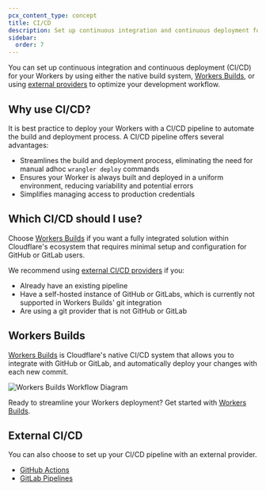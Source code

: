 ```yaml
---
pcx_content_type: concept
title: CI/CD
description: Set up continuous integration and continuous deployment for your Workers.
sidebar:
  order: 7
---
```


You can set up continuous integration and continuous deployment (CI/CD) for your Workers by using either the native build system, [Workers Builds](#workers-builds), or using [external providers](#external-cicd) to optimize your development workflow.

## Why use CI/CD?

It is best practice to deploy your Workers with a CI/CD pipeline to automate the build and deployment process. A CI/CD pipeline offers several advantages:

- Streamlines the build and deployment process, eliminating the need for manual adhoc `wrangler deploy` commands
- Ensures your Worker is always built and deployed in a uniform environment, reducing variability and potential errors
- Simplifies managing access to production credentials

## Which CI/CD should I use?

Choose [Workers Builds](/workers/ci-cd/builds) if you want a fully integrated solution within Cloudflare's ecosystem that requires minimal setup and configuration for GitHub or GitLab users.

We recommend using [external CI/CD providers](/workers/ci-cd/external-cicd) if you:

- Already have an existing pipeline
- Have a self-hosted instance of GitHub or GitLabs, which is currently not supported in Workers Builds' git integration
- Are using a git provider that is not GitHub or GitLab

## Workers Builds

[Workers Builds](/workers/ci-cd/builds) is Cloudflare's native CI/CD system that allows you to integrate with GitHub or GitLab, and automatically deploy your changes with each new commit.

![Workers Builds Workflow Diagram](~/assets/images/workers/platform/ci-cd/workers-builds-workflow.png)

Ready to streamline your Workers deployment? Get started with [Workers Builds](/workers/ci-cd/builds/#get-started).

## External CI/CD

You can also choose to set up your CI/CD pipeline with an external provider.

- [GitHub Actions](/workers/ci-cd/external-cicd/github-actions/)
- [GitLab Pipelines](/workers/ci-cd/external-cicd/gitlab-pipelines/)
